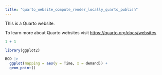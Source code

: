 ```yaml
---
title: "quarto_website_compute_render_locally_quarto_publish"
---
```


This is a Quarto website.

To learn more about Quarto websites visit <https://quarto.org/docs/websites>.

```r
1 + 1
```


```r
library(ggplot2)

BOD |> 
  ggplot(mapping = aes(y = Time, x = demand)) +
  geom_point()
```

